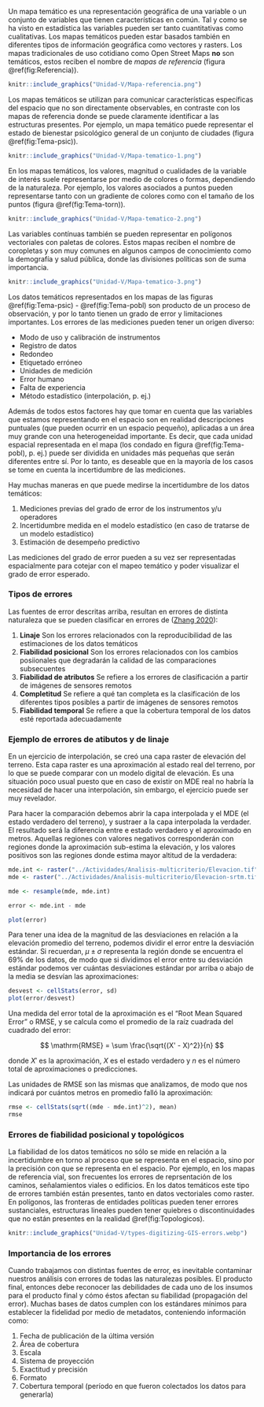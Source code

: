 Un mapa temático es una representación geográfica de una variable o un conjunto de variables que tienen características en común. Tal y como se ha visto en estadística las variables pueden ser tanto cuantitativas como cualitativas. Los mapas temáticos pueden estar basados también en diferentes tipos de información geográfica como vectores y rasters. Los mapas tradicionales de uso cotidiano como Open Street Maps **no** son temáticos, estos reciben el nombre de *mapas de referencia* (figura \@ref(fig:Referencia)).

```r
knitr::include_graphics("Unidad-V/Mapa-referencia.png")
```

Los mapas temáticos se utilizan para comunicar características específicas del espacio que no son directamente observables, en contraste con los mapas de referencia donde se puede claramente identificar a las estructuras presentes. Por ejemplo, un mapa temático puede representar el estado de bienestar psicológico general de un conjunto de ciudades (figura \@ref(fig:Tema-psic)).

```r
knitr::include_graphics("Unidad-V/Mapa-tematico-1.png")
```

En los mapas temáticos, los valores, magnitud o cualidades de la variable de interés suele representarse por medio de colores o formas, dependiendo de la naturaleza. Por ejemplo, los valores asociados a puntos pueden representarse tanto con un gradiente de colores como con el tamaño de los puntos (figura \@ref(fig:Tema-torn)). 

```r
knitr::include_graphics("Unidad-V/Mapa-tematico-2.png")
```

Las variables contínuas también se pueden representar en polígonos vectoriales con paletas de colores. Estos mapas reciben el nombre de coropletas y son muy comunes en algunos campos de conocimiento como la demografía y salud pública, donde las divisiones políticas son de suma importancia.

```r
knitr::include_graphics("Unidad-V/Mapa-tematico-3.png")
```

Los datos temáticos representados en los mapas de las figuras \@ref(fig:Tema-psic) - \@ref(fig:Tema-pobl) son producto de un proceso de observación, y por lo tanto tienen un grado de error y limitaciones importantes. Los errores de las mediciones pueden tener un origen diverso:

- Modo de uso y calibración de instrumentos
- Registro de datos
- Redondeo
- Etiquetado erróneo
- Unidades de medición
- Error humano
- Falta de experiencia
- Método estadístico (interpolación, p. ej.)

Además de todos estos factores hay que tomar en cuenta que las variables que estamos representando en el espacio son en realidad descripciones puntuales (que pueden ocurrir en un espacio pequeño), aplicadas a un área muy grande con una heterogeneidad importante. Es decir, que cada unidad espacial representada en el mapa (los condado en figura \@ref(fig:Tema-pobl), p. ej.) puede ser dividida en unidades más pequeñas que serán diferentes entre sí. Por lo tanto, es deseable que en la mayoría de los casos se tome en cuenta la incertidumbre de las mediciones.

Hay muchas maneras en que puede medirse la incertidumbre de los datos temáticos:

1. Mediciones previas del grado de error de los instrumentos y/u operadores
2. Incertidumbre medida en el modelo estadístico (en caso de tratarse de un modelo estadístico)
3. Estimación de desempeño predictivo

Las mediciones del grado de error pueden a su vez ser representadas espacialmente para cotejar con el mapeo temático y poder visualizar el grado de error esperado.

### Tipos de errores

Las fuentes de error descritas arriba, resultan en errores de distinta naturaleza que se pueden clasificar en errores de ([Zhang 2020](https://gistbok.ucgis.org/bok-topics/thematic-accuracy-assessment)):

1. **Linaje** Son los errores relacionados con la reproducibilidad de las estimaciones de los datos temáticos
2. **Fiabilidad posicional** Son los errores relacionados con los cambios posiionales que degradarán la calidad de las comparaciones subsecuentes
3. **Fiabilidad de atributos** Se refiere a los errores de clasificación a partir de imágenes de sensores remotos
4. **Completitud** Se refiere a qué tan completa es la clasificación de los diferentes tipos posibles a partir de imágenes de sensores remotos
5. **Fiabilidad temporal** Se refiere a que la cobertura temporal de los datos esté reportada adecuadamente

### Ejemplo de errores de atibutos y de linaje

En un ejercicio de interpolación, se creó una capa raster de elevación del terreno. Esta capa raster es una aproximación al estado real del terreno, por lo que se puede comparar con un modelo digital de elevación. Es una situación poco usual puesto que en caso de existir on MDE real no habría la necesidad de hacer una interpolación, sin embargo, el ejercicio puede ser muy revelador.

Para hacer la comparación debemos abrir la capa interpolada y el MDE (el estado verdadero del terreno), y sustraer a la capa interpolada la verdader. El resultado será la diferencia entre e estado verdadero y el aproximado en metros. Aquellas regiones con valores negativos corresponderán con regiones donde la aproximación sub-estima la elevación, y los valores positivos son las regiones donde estima mayor altitud de la verdadera:

```r
mde.int <- raster("../Actividades/Analisis-multicriterio/Elevacion.tif")
mde <- raster("../Actividades/Analisis-multicriterio/Elevacion-srtm.tif")

mde <- resample(mde, mde.int)

error <- mde.int - mde

plot(error)
```

Para tener una idea de la magnitud de las desviaciones en relación a la elevación promedio del terreno, podemos dividir el error entre la desviación estándar. Si recuerdan, $\mu \pm \sigma$ representa la región donde se encuentra el 69% de los datos, de modo que si dividimos el error entre su desviación estándar podemos ver cuántas desviaciones estándar por arriba o abajo de la media se desvían las aproximaciones:

```r
desvest <- cellStats(error, sd)
plot(error/desvest)
```
 Una medida del error total de la aproximación es el "Root Mean Squared Error" o RMSE, y se calcula como el promedio de la raíz cuadrada del cuadrado del error:
 
$$
\mathrm{RMSE} = \sum \frac{\sqrt{(X' - X)^2}}{n}
$$
 
donde $X'$ es la aproximación, $X$ es el estado verdadero y $n$ es el número total de aproximaciones o predicciones.

Las unidades de RMSE son las mismas que analizamos, de modo que nos indicará por cuántos metros en promedio falló la aproximación:

```r
rmse <- cellStats(sqrt((mde - mde.int)^2), mean)
rmse
```

### Errores de fiabilidad posicional y topológicos

La fiabilidad de los datos temáticos no sólo se mide en relación a la incertidumbre en torno al proceso que se representa en el espacio, sino por la precisión con que se representa en el espacio. Por ejemplo, en los mapas de referencia vial, son frecuentes los errores de reprsentación de los caminos, señalamientos viales o edificios. En los datos temáticos este tipo de errores también están presentes, tanto en datos vectoriales como raster. En polígonos, las fronteras de entidades políticas pueden tener errores sustanciales, estructuras lineales pueden tener quiebres o discontinuidades que no están presentes en la realidad \@ref(fig:Topologicos).

```r
knitr::include_graphics("Unidad-V/types-digitizing-GIS-errors.webp")
```

### Importancia de los errores

Cuando trabajamos con distintas fuentes de error, es inevitable contaminar nuestros análisis con errores de todas las naturalezas posibles. El producto final, entonces debe reconocer las debilidades de cada uno de los insumos para el producto final y cómo éstos afectan su fiabilidad (propagación del error). Muchas bases de datos cumplen con los estándares mínimos para establecer la fidelidad por medio de metadatos, conteniendo información como:

1. Fecha de publicación de la última versión
2. Área de cobertura 
3. Escala 
4. Sistema de proyección
5. Exactitud y precisión
6. Formato
7. Cobertura temporal (período en que fueron colectados los datos para generarla)
